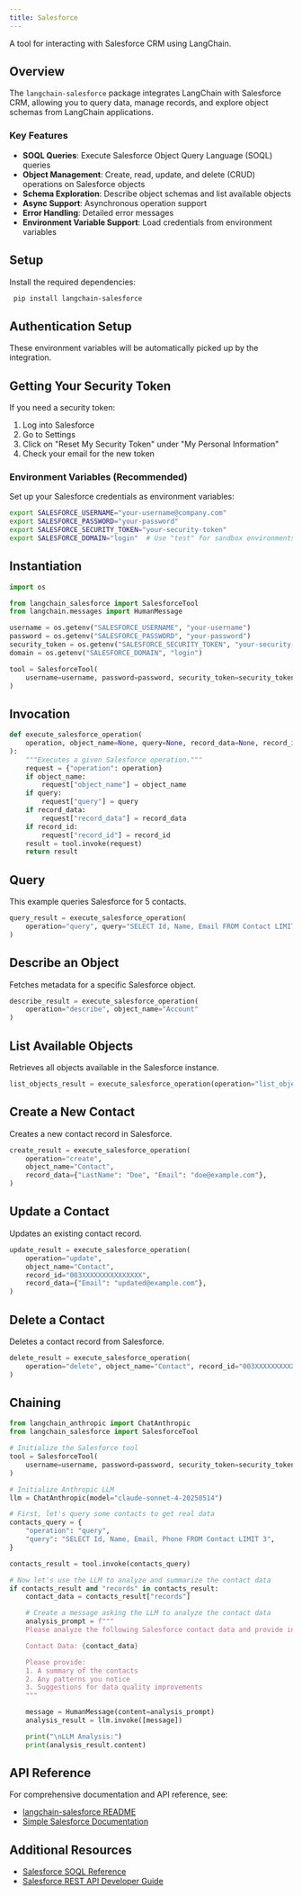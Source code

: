 ```yaml
---
title: Salesforce
---
```


A tool for interacting with Salesforce CRM using LangChain.

## Overview

The `langchain-salesforce` package integrates LangChain with Salesforce CRM,
allowing you to query data, manage records, and explore object schemas
from LangChain applications.

### Key Features

- **SOQL Queries**: Execute Salesforce Object Query Language (SOQL) queries
- **Object Management**: Create, read, update, and delete (CRUD) operations on Salesforce objects
- **Schema Exploration**: Describe object schemas and list available objects
- **Async Support**: Asynchronous operation support
- **Error Handling**: Detailed error messages
- **Environment Variable Support**: Load credentials from environment variables

## Setup

Install the required dependencies:

```bash
 pip install langchain-salesforce
 ```

## Authentication Setup

These environment variables will be automatically picked up by the integration.

## Getting Your Security Token

If you need a security token:

 1. Log into Salesforce
 2. Go to Settings
 3. Click on "Reset My Security Token" under "My Personal Information"
 4. Check your email for the new token

### Environment Variables (Recommended)

 Set up your Salesforce credentials as environment variables:

 ```bash
 export SALESFORCE_USERNAME="your-username@company.com"
 export SALESFORCE_PASSWORD="your-password"
 export SALESFORCE_SECURITY_TOKEN="your-security-token"
 export SALESFORCE_DOMAIN="login"  # Use "test" for sandbox environments
 ```

## Instantiation

```python
import os

from langchain_salesforce import SalesforceTool
from langchain.messages import HumanMessage

username = os.getenv("SALESFORCE_USERNAME", "your-username")
password = os.getenv("SALESFORCE_PASSWORD", "your-password")
security_token = os.getenv("SALESFORCE_SECURITY_TOKEN", "your-security-token")
domain = os.getenv("SALESFORCE_DOMAIN", "login")

tool = SalesforceTool(
    username=username, password=password, security_token=security_token, domain=domain
)
```

## Invocation

```python
def execute_salesforce_operation(
    operation, object_name=None, query=None, record_data=None, record_id=None
):
    """Executes a given Salesforce operation."""
    request = {"operation": operation}
    if object_name:
        request["object_name"] = object_name
    if query:
        request["query"] = query
    if record_data:
        request["record_data"] = record_data
    if record_id:
        request["record_id"] = record_id
    result = tool.invoke(request)
    return result
```

## Query

This example queries Salesforce for 5 contacts.

```python
query_result = execute_salesforce_operation(
    operation="query", query="SELECT Id, Name, Email FROM Contact LIMIT 5"
)
```

## Describe an Object

Fetches metadata for a specific Salesforce object.

```python
describe_result = execute_salesforce_operation(
    operation="describe", object_name="Account"
)
```

## List Available Objects

Retrieves all objects available in the Salesforce instance.

```python
list_objects_result = execute_salesforce_operation(operation="list_objects")
```

## Create a New Contact

Creates a new contact record in Salesforce.

```python
create_result = execute_salesforce_operation(
    operation="create",
    object_name="Contact",
    record_data={"LastName": "Doe", "Email": "doe@example.com"},
)
```

## Update a Contact

Updates an existing contact record.

```python
update_result = execute_salesforce_operation(
    operation="update",
    object_name="Contact",
    record_id="003XXXXXXXXXXXXXXX",
    record_data={"Email": "updated@example.com"},
)
```

## Delete a Contact

Deletes a contact record from Salesforce.

```python
delete_result = execute_salesforce_operation(
    operation="delete", object_name="Contact", record_id="003XXXXXXXXXXXXXXX"
)
```

## Chaining

```python
from langchain_anthropic import ChatAnthropic
from langchain_salesforce import SalesforceTool

# Initialize the Salesforce tool
tool = SalesforceTool(
    username=username, password=password, security_token=security_token, domain=domain
)

# Initialize Anthropic LLM
llm = ChatAnthropic(model="claude-sonnet-4-20250514")

# First, let's query some contacts to get real data
contacts_query = {
    "operation": "query",
    "query": "SELECT Id, Name, Email, Phone FROM Contact LIMIT 3",
}

contacts_result = tool.invoke(contacts_query)

# Now let's use the LLM to analyze and summarize the contact data
if contacts_result and "records" in contacts_result:
    contact_data = contacts_result["records"]

    # Create a message asking the LLM to analyze the contact data
    analysis_prompt = f"""
    Please analyze the following Salesforce contact data and provide insights:

    Contact Data: {contact_data}

    Please provide:
    1. A summary of the contacts
    2. Any patterns you notice
    3. Suggestions for data quality improvements
    """

    message = HumanMessage(content=analysis_prompt)
    analysis_result = llm.invoke([message])

    print("\nLLM Analysis:")
    print(analysis_result.content)
```

## API Reference

For comprehensive documentation and API reference, see:

- [langchain-salesforce README](https://github.com/colesmcintosh/langchain-salesforce/blob/main/README.md)
- [Simple Salesforce Documentation](https://simple-salesforce.readthedocs.io/en/latest/)

## Additional Resources

- [Salesforce SOQL Reference](https://developer.salesforce.com/docs/atlas.en-us.soql_sosl.meta/soql_sosl/)
- [Salesforce REST API Developer Guide](https://developer.salesforce.com/docs/atlas.en-us.api_rest.meta/api_rest/)

